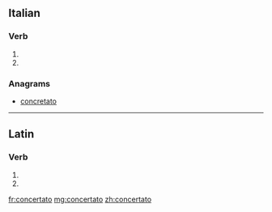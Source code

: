 ==Italian==

===Verb===
{{it-pp|concertat}}

# {{past participle of|[[concertare#Italian|concertare]]|lang=Italian}}
# {{past participle of|[[concertarsi#Italian|concertarsi]]|lang=Italian}}

===Anagrams===
* [[concretato#Italian|concretato]]

----

==Latin==

===Verb===
{{la-verb-form|concertātō}}

# {{conjugation of|concerto|concertō|2|s|fut|act|imp|lang=la}}
# {{conjugation of|concerto|concertō|3|s|fut|act|imp|lang=la}}
{{count page|[[Wiktionary:Page count]]}}

[[fr:concertato]]
[[mg:concertato]]
[[zh:concertato]]